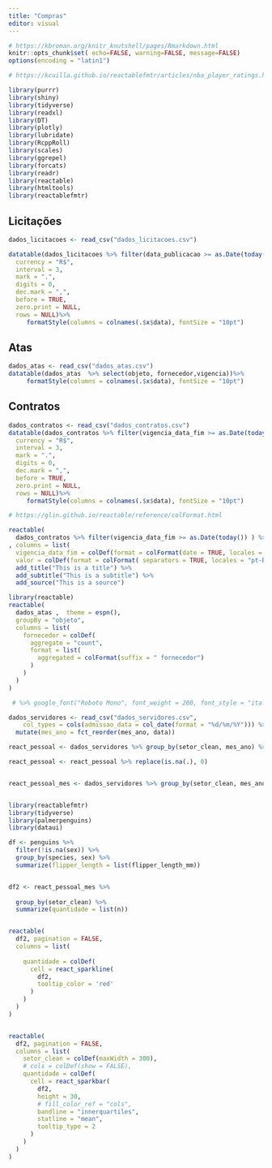 ---
title: "Compras"
editor: visual
---

```{r}
# https://kbroman.org/knitr_knutshell/pages/Rmarkdown.html
knitr::opts_chunk$set( echo=FALSE, warning=FALSE, message=FALSE)
options(encoding = "latin1")

# https://kcuilla.github.io/reactablefmtr/articles/nba_player_ratings.html
```

```{r}
library(purrr)
library(shiny)
library(tidyverse)
library(readxl)
library(DT)
library(plotly)
library(lubridate)
library(RcppRoll)
library(scales)
library(ggrepel)
library(forcats)
library(readr)
library(reactable)
library(htmltools)
library(reactablefmtr)
```

## Licitações

```{r licitacoes}

dados_licitacoes <- read_csv("dados_licitacoes.csv")

datatable(dados_licitacoes %>% filter(data_publicacao >= as.Date(today()-60) ) %>% group_by(objeto, data_abertura) %>% summarise(valor = sum(valor, na.rm = TRUE)) %>% arrange(desc(valor)))%>% formatCurrency("valor",
  currency = "R$",
  interval = 3,
  mark = ".",
  digits = 0,
  dec.mark = ",",
  before = TRUE,
  zero.print = NULL,
  rows = NULL)%>% 
     formatStyle(columns = colnames(.$x$data), fontSize = "10pt")
```

## Atas

```{r tabela_atas}
dados_atas <- read_csv("dados_atas.csv")
datatable(dados_atas  %>% select(objeto, fornecedor,vigencia))%>% 
     formatStyle(columns = colnames(.$x$data), fontSize = "10pt")

```

## Contratos

```{r}

dados_contratos <- read_csv("dados_contratos.csv")
datatable(dados_contratos %>% filter(vigencia_data_fim >= as.Date(today()) ) %>% group_by(objeto, fornecedor_nome, vigencia_data_fim) %>% summarise(valor = sum(valor, na.rm = TRUE)) %>% arrange(desc(valor)))%>% formatCurrency("valor",
  currency = "R$",
  interval = 3,
  mark = ".",
  digits = 0,
  dec.mark = ",",
  before = TRUE,
  zero.print = NULL,
  rows = NULL)%>% 
     formatStyle(columns = colnames(.$x$data), fontSize = "10pt")

```

```{r reactable}


# https://glin.github.io/reactable/reference/colFormat.html

reactable(
  dados_contratos %>% filter(vigencia_data_fim >= as.Date(today()) ) %>% group_by(objeto, fornecedor_nome, vigencia_data_fim) %>% summarise(valor = sum(valor, na.rm = TRUE)) %>% arrange(desc(valor))
, columns = list(
  vigencia_data_fim = colDef(format = colFormat(date = TRUE, locales = "pt-BR"), filterable = TRUE),
  valor = colDef(format = colFormat( separators = TRUE, locales = "pt-BR"))))%>%
  add_title("This is a title") %>% 
  add_subtitle("This is a subtitle") %>% 
  add_source("This is a source")

```

```{r}
library(reactable)
reactable(
  dados_atas ,  theme = espn(),
  groupBy = "objeto",
  columns = list(
    fornecedor = colDef(
      aggregate = "count",
      format = list(
        aggregated = colFormat(suffix = " fornecedor")
      )
    )
  )
)

 # %>% google_font("Roboto Mono", font_weight = 200, font_style = "italic")
```

```{r}

dados_servidores <- read_csv("dados_servidores.csv", 
    col_types = cols(admissao_data = col_date(format = "%d/%m/%Y"))) %>%
  mutate(mes_ano = fct_reorder(mes_ano, data))

react_pessoal <- dados_servidores %>% group_by(setor_clean, mes_ano) %>% count() %>% pivot_wider(names_from = "mes_ano", values_from = n) 

react_pessoal <- react_pessoal %>% replace(is.na(.), 0)


react_pessoal_mes <- dados_servidores %>% group_by(setor_clean, mes_ano) %>% count()



```

```{r}
library(reactablefmtr)
library(tidyverse)
library(palmerpenguins)
library(dataui)

df <- penguins %>%
  filter(!is.na(sex)) %>%
  group_by(species, sex) %>%
  summarize(flipper_length = list(flipper_length_mm))


df2 <- react_pessoal_mes %>%
  
  group_by(setor_clean) %>%
  summarize(quantidade = list(n))


reactable(
  df2, pagination = FALSE,
  columns = list(
 
    quantidade = colDef(
      cell = react_sparkline(
        df2,
        tooltip_color = 'red'
      )
    )
  )
)


reactable(
  df2, pagination = FALSE,
  columns = list(
    setor_clean = colDef(maxWidth = 300),
    # cols = colDef(show = FALSE),
    quantidade = colDef(
      cell = react_sparkbar(
        df2,
        height = 30,
        # fill_color_ref = "cols",
        bandline = "innerquartiles",
        statline = "mean",
        tooltip_type = 2
      )
    )
  )
)
```
